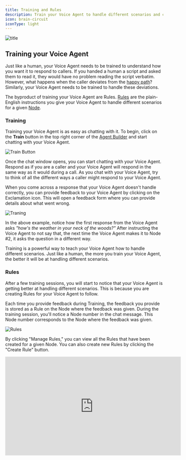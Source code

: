 ```yaml
---
title: Training and Rules
description: Train your Voice Agent to handle different scenarios and create Rules to guide its behavior
icon: brain-circuit
iconType: light
---
```


![title](/images/hero/training.png)

## Training your Voice Agent

Just like a human, your Voice Agent needs to be trained to understand how you want it to respond to callers. If you handed a human a script and asked them to read it, they would have no problem reading the script verbatim. However, what happens when the caller deviates from the [happy path](/resources/glossary#happy-path)? Similarly, your Voice Agent needs to be trained to handle these deviations.

The byproduct of training your Voice Agent are Rules. [Rules](#rules) are the plain-English instructions you give your Voice Agent to handle different scenarios for a given [Node](/build/agent-builder/nodes).

### Training

Training your Voice Agent is as easy as chatting with it. To begin, click on the **Train** button in the top right corner of the [Agent Builder](/build/agent-builder) and start chatting with your Voice Agent.

![Train Button](/images/gifs/training-button.gif)

Once the chat window opens, you can start chatting with your Voice Agent. Respond as if you are a caller and your Voice Agent will respond in the same way as it would during a call. As you chat with your Voice Agent, try to think of all the different ways a caller might respond to your Voice Agent.

When you come across a response that your Voice Agent doesn't handle correctly, you can provide feedback to your Voice Agent by clicking on the <Icon icon="square-exclamation" iconType="light" /> Exclamation icon. This will open a feedback form where you can provide details about what went wrong.

![Traning](/images/gifs/training.gif)

In the above example, notice how the first response from the Voice Agent asks *"how's the weather in your neck of the woods?"* After instructing the Voice Agent to not say that, the next time the Voice Agent makes it to Node #2, it asks the question in a different way.

Training is a powerful way to teach your Voice Agent how to handle different scenarios. Just like a human, the more you train your Voice Agent, the better it will be at handling different scenarios.

### Rules

After a few training sessions, you will start to notice that your Voice Agent is getting better at handling different scenarios. This is because you are creating Rules for your Voice Agent to follow.

Each time you provide feedback during Training, the feedback you provide is stored as a Rule on the Node where the feedback was given. During the training session, you'll notice a Node number in the chat message. This Node number corresponds to the Node where the feedback was given.

![Rules](/images/ui/rules.png)

By clicking "Manage Rules," you can view all the Rules that have been created for a given Node. You can also create new Rules by clicking the "Create Rule" button.

<Frame caption="Rules Overview">
    <iframe
        width="560"
        height="315"
        src="https://www.loom.com/embed/99feea21556c470ca2e4672253fd1e63?sid=bfaee85b-f8e0-4d13-b44a-2006086d077c"
        title="Loom video player"
        frameborder="0"
        allow="accelerometer; autoplay; clipboard-write; encrypted-media; gyroscope; picture-in-picture"
        allowfullscreen
        style={{ borderRadius: 10 }}
    ></iframe>
</Frame>


<NextSection
	title="Genius"
	icon="atom-simple"
	href="/build/agent-builder/genius"
	description="Provide your Voice Agents with knowledge about your business ->"
/>
